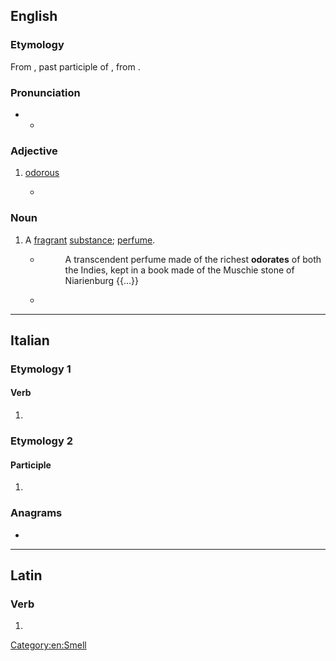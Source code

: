 ==English==

===Etymology===
From {{uder|en|la|-}} {{lena}} {{m|la|odoratus}}, past participle of {{m|la|odorare||to perfume}}, from {{m|la|odor||odor}}.

===Pronunciation===
* {{IPA|en|/ˈəʊdəɹət/}}
** {{audio|en|LL-Q1860 (eng)-Vealhurl-odorate.wav|Audio (UK)}}

===Adjective===
{{en-adj}}

# {{lb|en|obsolete}} [[odorous]]
#* {{RQ:Bacon Sylva Sylvarum|4|passage=where there is heat and strength enough in the plant to make the leaves '''odorate''' , there the smell of the flower is rather evanid and weaker than that of the leaves}}

===Noun===
{{en-noun}}

# {{lb|en|obsolete}} A [[fragrant]] [[substance]]; [[perfume]].
#* {{RQ:Browne Musaeum Clausum}}
#*: A transcendent perfume made of the richest '''odorates''' of both the Indies, kept in a book made of the Muschie stone of Niarienburg {{...}}
#* {{quote-book|en|year=1821|author=Richard Franck|title=Northern Memoirs, Calculated for the Meridian of Scotland|passage=And must this be our exercise to trample the beautiful banks and the florid meadows of famous Trent, to rifle her fords for diversion, and sweeten our senses with fragrant '''odorates''' that perfume the air?}}

[[Category:en:Smell]]

----

==Italian==

===Etymology 1===

====Verb====
{{head|it|verb form}}

# {{inflection of|it|odorare||2|p|pres|indc|;|2|p|impr}}

===Etymology 2===

====Participle====
{{head|it|past participle form|g=f-p}}

# {{feminine plural of|it|odorato}}

===Anagrams===
* {{anagrams|it|a=adeoort|Dorotea|Teodora|dorotea}}

----

==Latin==

===Verb===
{{la-verb-form|odōrāte}}

# {{inflection of|la|odōrō||2|p|pres|actv|impr}}
